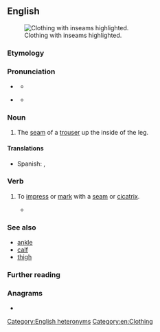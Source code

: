 ==English==
[[File:RV Schritt.png|thumb|Clothing with inseams highlighted.]]

===Etymology===
{{prefix|en|in|seam}}

===Pronunciation===
* {{q|noun}} {{IPA|en|/ˈɪnsiːm/}}
** {{audio|en|LL-Q1860 (eng)-Vealhurl-inseam1.wav|Audio (UK)}}
* {{q|verb}} {{IPA|en|/ɪnˈsiːm/}}
** {{audio|en|LL-Q1860 (eng)-Vealhurl-inseam2.wav|Audio (UK)}}

===Noun===
{{en-noun}}

# The [[seam]] of a [[trouser]] up the inside of the leg.

====Translations====
{{trans-top|The seam of a trouser}}
* Spanish: {{t+|es|entrepierna|f}}, {{t|es|entrecostura|f}}
{{trans-mid}}
{{trans-bottom}}

===Verb===
{{en-verb}}

# {{lb|en|transitive}} To [[impress]] or [[mark]] with a [[seam]] or [[cicatrix]].
#* {{RQ:Pope Odyssey|book=XIX|passage=Deep o'er his knee '''inseam'd''', remain'd the scar}}

===See also===
* [[ankle]]
* [[calf]]
* [[thigh]]

===Further reading===
{{wikipedia}}

===Anagrams===
* {{anagrams|en|a=aeimns|Amiens|Eisman|Emsian|Iseman|Sinema|amines|animes|animés|manies|mesian}}

[[Category:English heteronyms]]
[[Category:en:Clothing]]